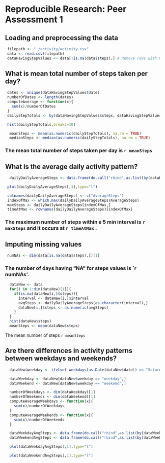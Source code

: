 # Reproducible Research: Peer Assessment 1


## Loading and preprocessing the data
```r
 filepath <- "./activity/activity.csv"
 data <- read.csv(filepath)
 dataHavingStepValues <- data[!is.na(data$steps),] # Remove rows with NA in steps
```

## What is mean total number of steps taken per day?
```r
 dates <- unique(dataHavingStepValues$date)
 numberOfDates <- length(dates)
 computeAverage <- function(x){
   sum(x)/numberOfDates
 }
 dailyStepTotals <- by(dataHavingStepValues$steps, dataHavingStepValues$date, computeAverage)

```
```r
 hist(dailyStepTotals,breaks=10)
```
```r
  meanSteps <- mean(as.numeric(dailyStepTotals), na.rm = TRUE)
  medianSteps <- median(as.numeric(dailyStepTotals), na.rm = TRUE)
```
### The mean total number of steps taken per day is `r meanSteps`
## What is the average daily activity pattern?
```r
  dailyDailyAverageSteps <- data.frame(do.call("rbind",as.list(by(dataHavingStepValues$steps, dataHavingStepValues$interval, computeAverage))))
```

```r
 plot(dailyDailyAverageSteps[,1],type="l")
``` 
```r
 colnames(dailyDailyAverageSteps) <- c("AverageSteps")
 indexOfMax <- which.max(dailyDailyAverageSteps$AverageSteps) 
 maxSteps <- dailyDailyAverageSteps[indexOfMax,]
 timeAtMax <- rownames(dailyDailyAverageSteps)[indexOfMax]
```
### The maximum number of steps within a 5 min interval is `r maxSteps` and it occurs at `r timeAtMax` .

## Imputing missing values
```r
 numNAs <- dim(data[is.na(data$steps),])[1]
```
### The number of days having "NA" for steps values is `r numNAs'.

```r
  dataNew <- data
  for(i in 1:dim(dataNew)[1]){
    if(is.na(dataNew[i,]$steps)){
      interval <- dataNew[i,]$interval
      avgSteps <- dailyDailyAverageSteps[as.character(interval),]
      dataNew[i,]$steps <- as.numeric(avgSteps)
    }
  }
  hist(dataNew$steps)
  meanSteps <- mean(dataNew$steps)
```

The mean number of steps `r meanSteps`


## Are there differences in activity patterns between weekdays and weekends?
```r

  dataNew$weekday <- ifelse( weekdays(as.Date(dataNew$date)) == "Saturday" | weekdays(as.Date(dataNew$date)) == "Sunday","weekend","weekday" )

  dataWeekday <- dataNew[dataNew$weekday == "weekday",]
  dataWeekend <- dataNew[dataNew$weekday == "weekend",]

  numberOfWeekdays <- dim(dataWeekday)[1]
  numberOfWeekends <- dim(dataWeekend)[1]
  computeAverageWeekdays <- function(x){
    sum(x)/numberOfWeekdays
  }
  computeAverageWeekends <- function(x){
    sum(x)/numberOfWeekends
  }

  dataWeekdayAvgSteps <- data.frame(do.call("rbind",as.list(by(dataWeekday$steps, dataWeekday$interval, computeAverageWeekdays))))
  dataWeekendAvgSteps <- data.frame(do.call("rbind",as.list(by(dataWeekend$steps, dataWeekend$interval, computeAverageWeekends))))
```
```r
  plot(dataWeekdayAvgSteps[,1],type="l")
``` 
```r
  plot(dataWeekendAvgSteps[,1],type="l")
``` 



